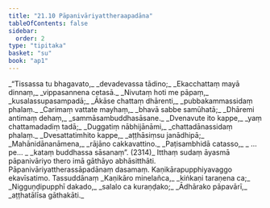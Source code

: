 ```yaml
---
title: "21.10 Pāpanivāriyattheraapadāna"
tableOfContents: false
sidebar:
  order: 2
type: "tipitaka"
basket: "su"
book: "ap1"
---
```



<DynamicBreadcrumb />

<Division number="44" book="ap1">

<Paragraph number="2811" type="verses" book="ap1">
_“Tissassa tu bhagavato,_  
_devadevassa tādino;_  
_Ekacchattaṃ mayā dinnaṃ,_  
_vippasannena cetasā._  

</Paragraph>

</Division>
<Division number="45" book="ap1">

<Paragraph number="2812" type="verses" book="ap1">
_Nivutaṃ hoti me pāpaṃ,_  
_kusalassupasampadā;_  
_Ākāse chattaṃ dhārenti,_  
_pubbakammassidaṃ phalaṃ._  

</Paragraph>

</Division>
<Division number="46" book="ap1">

<Paragraph number="2813" type="verses" book="ap1">
_Carimaṃ vattate mayhaṃ,_  
_bhavā sabbe samūhatā;_  
_Dhāremi antimaṃ dehaṃ,_  
_sammāsambuddhasāsane._  

</Paragraph>

</Division>
<Division number="47" book="ap1">

<Paragraph number="2814" type="verses" book="ap1">
_Dvenavute ito kappe,_  
_yaṃ chattamadadiṃ tadā;_  
_Duggatiṃ nābhijānāmi,_  
_chattadānassidaṃ phalaṃ._  

</Paragraph>

</Division>
<Division number="48" book="ap1">

<Paragraph number="2815" type="verses" book="ap1">
_Dvesattatimhito kappe,_  
_aṭṭhāsiṃsu janādhipā;_  
_Mahānidānanāmena,_  
_rājāno cakkavattino._  

</Paragraph>

</Division>
<Division number="49" book="ap1">

<Paragraph number="2816" type="verses" book="ap1">
_Paṭisambhidā catasso,_  
_ …pe… _  
_kataṃ buddhassa sāsanaṃ”. (2314)_  

</Paragraph>

<Paragraph number="2817" book="ap1">
Itthaṃ sudaṃ āyasmā pāpanivāriyo thero imā gāthāyo abhāsitthāti.

</Paragraph>
</Division>

<Paragraph number="2818" type="center" book="ap1">
Pāpanivāriyattherassāpadānaṃ dasamaṃ.



</Paragraph>

<Paragraph number="2819" type="center" book="ap1">
Kaṇikārapupphiyavaggo ekavīsatimo.



</Paragraph>

<Paragraph number="2820" type="center" book="ap1">
Tassuddānaṃ


</Paragraph>

<Paragraph number="2821" type="verses" book="ap1">
_Kaṇikāro minelañca,_  
_kiṅkaṇi taraṇena ca;_  
_Nigguṇḍipupphī dakado,_  
_salalo ca kuraṇḍako;_  
_Ādhārako pāpavārī,_  
_aṭṭhatālīsa gāthakāti._
</Paragraph>